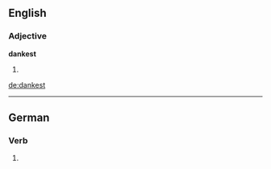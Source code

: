 ==English==

===Adjective===
'''dankest'''

# {{superlative of|[[dank]]}}

[[de:dankest]]

----
==German==
===Verb===
{{infl|de}}

# {{de-verb form of|danken|2|s|k1}}
{{rfc-auto}}